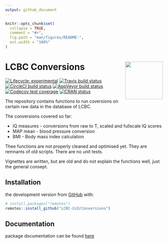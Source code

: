 ```yaml
---
output: github_document
---
```


<!-- README.md is generated from README.Rmd. Please edit that file -->

```r
knitr::opts_chunk$set(
  collapse = TRUE,
  comment = "#>",
  fig.path = "man/figures/README-",
  out.width = "100%"
)
```

# LCBC Conversions <img src="man/figures/hex.png" align="right" alt="" width="120" />
<!-- badges: start -->
  [![Lifecycle: experimental](https://img.shields.io/badge/lifecycle-experimental-orange.svg)](https://www.tidyverse.org/lifecycle/#experimental)
  [![Travis build status](https://travis-ci.org/LCBC-UiO/Conversions.svg?branch=master)](https://travis-ci.org/LCBC-UiO/Conversions)
  [![CircleCI build status](https://circleci.com/gh/LCBC-UiO/Conversions.svg?style=svg)](https://circleci.com/gh/LCBC-UiO/Conversions)
  [![AppVeyor build status](https://ci.appveyor.com/api/projects/status/github/LCBC-UiO/Conversions?branch=master&svg=true)](https://ci.appveyor.com/project/LCBC-UiO/Conversions)
  [![Codecov test coverage](https://codecov.io/gh/LCBC-UiO/Conversions/branch/master/graph/badge.svg)](https://codecov.io/gh/LCBC-UiO/Conversions?branch=master)
  [![CRAN status](https://www.r-pkg.org/badges/version/Conversions)](https://CRAN.R-project.org/package=Conversions)
<!-- badges: end -->

The repository contains functions to run coversions on certain raw data in the database of LCBC.

The conversions covered so far:  

- IQ measures - conversions from raw to T, scaled and fullscale IQ scores  
- MAP mean - blood pressure conversion  
- BMI - Body mass index calculation

Thee functions are not properly cleaned and optimised yet. They are remnants of old scripts.
There are no unit tests.

Vignettes are written, but are old and do not explain the functions well, just the general consept.

## Installation
the development version from [GitHub](https://github.com/) with:

``` r
# install.packages("remotes")
remotes::install_github("LCBC-UiO/Conversions")
```

## Documentation
package documentation can be found [here](https://lcbc-uio.github.io/Conversions/)
